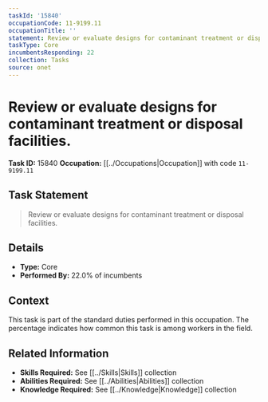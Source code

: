 ```yaml
---
taskId: '15840'
occupationCode: 11-9199.11
occupationTitle: ''
statement: Review or evaluate designs for contaminant treatment or disposal facilities.
taskType: Core
incumbentsResponding: 22
collection: Tasks
source: onet
---
```

# Review or evaluate designs for contaminant treatment or disposal facilities.

**Task ID:** 15840
**Occupation:** [[../Occupations|Occupation]] with code `11-9199.11`

## Task Statement

> Review or evaluate designs for contaminant treatment or disposal facilities.

## Details

- **Type:** Core
- **Performed By:** 22.0% of incumbents

## Context

This task is part of the standard duties performed in this occupation. The percentage indicates how common this task is among workers in the field.

## Related Information

- **Skills Required:** See [[../Skills|Skills]] collection
- **Abilities Required:** See [[../Abilities|Abilities]] collection
- **Knowledge Required:** See [[../Knowledge|Knowledge]] collection
